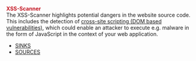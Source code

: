 '''<span style="color:#c31622">XSS-Scanner<span>'''
<br>

The XSS-Scanner highlights potential dangers in the website source code. This includes the detection of [https://en.wikipedia.org/wiki/Cross-site_scripting cross-site scripting (DOM based vulnerabilities)], which could enable an attacker to execute e.g. malware in the form of JavaScript in the context of your web application. <br>

*[[DOMXSS vulnerability/EN|SINKS]]<br>
*[[Malicious-Code-By-External-Sources/EN|SOURCES]]
